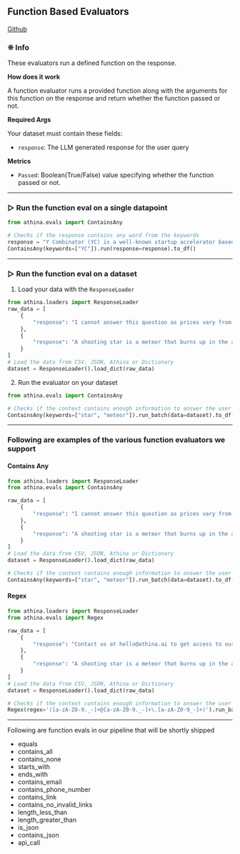 
## Function Based Evaluators

[Github](https://github.com/athina-ai/athina-evals/blob/main/athina/evals/function/wrapper.py)

### ❊ Info

These evaluators run a defined function on the response. 

**How does it work**

A function evaluator runs a provided function along with the arguments for this function on the response and return whether the function passed or not.

**Required Args**

Your dataset must contain these fields:

- `response`: The LLM generated response for the user query

**Metrics**

- `Passed`: Boolean(True/False) value specifying whether the function passed or not.

---

### ▷ Run the function eval on a single datapoint

```python
from athina.evals import ContainsAny

# Checks if the response contains any word from the keywords
response = "Y Combinator (YC) is a well-known startup accelerator based in Silicon Valley, California. Y Combinator is one of the most influential and successful startup accelerators globally."
ContainsAny(keywords=["YC"]).run(response=response).to_df()
```

---

### ▷ Run the function eval on a dataset

1. Load your data with the `ResponseLoader`

```python
from athina.loaders import ResponseLoader
raw_data = [ 
    { 
        "response": "I cannot answer this question as prices vary from country to country.",
    },
    {
        "response": "A shooting star is a meteor that burns up in the atmosphere.",
    }
]
# Load the data from CSV, JSON, Athina or Dictionary
dataset = ResponseLoader().load_dict(raw_data)
```

2. Run the evaluator on your dataset

```python
from athina.evals import ContainsAny

# Checks if the context contains enough information to answer the user query provided
ContainsAny(keywords=["star", "meteor"]).run_batch(data=dataset).to_df()
```

---

### Following are examples of the various function evaluators we support

#### Contains Any

```python
from athina.loaders import ResponseLoader
from athina.evals import ContainsAny

raw_data = [ 
    { 
        "response": "I cannot answer this question as prices vary from country to country.",
    },
    {
        "response": "A shooting star is a meteor that burns up in the atmosphere.",
    }
]
# Load the data from CSV, JSON, Athina or Dictionary
dataset = ResponseLoader().load_dict(raw_data)

# Checks if the context contains enough information to answer the user query provided
ContainsAny(keywords=["star", "meteor"]).run_batch(data=dataset).to_df()
```

#### Regex

```python
from athina.loaders import ResponseLoader
from athina.evals import Regex

raw_data = [ 
    { 
        "response": "Contact us at hello@athina.ai to get access to our LLM observability platform",
    },
    {
        "response": "A shooting star is a meteor that burns up in the atmosphere.",
    }
]
# Load the data from CSV, JSON, Athina or Dictionary
dataset = ResponseLoader().load_dict(raw_data)

# Checks if the context contains enough information to answer the user query provided
Regex(regex='([a-zA-Z0-9._-]+@[a-zA-Z0-9._-]+\.[a-zA-Z0-9_-]+)').run_batch(data=dataset).to_df()
```

---

Following are function evals in our pipeline that will be shortly shipped

* equals
* contains_all
* contains_none
* starts_with
* ends_with
* contains_email
* contains_phone_number
* contains_link
* contains_no_invalid_links
* length_less_than
* length_greater_than
* is_json
* contains_json
* api_call